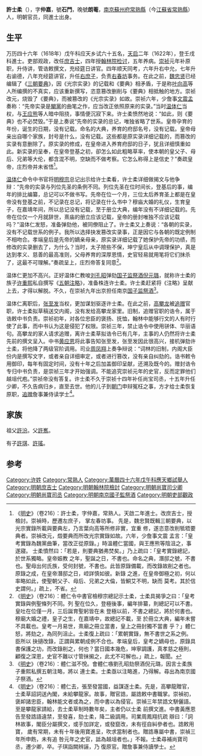'''許士柔'''（{{bd|1587年||1642年|}}），字'''仲嘉'''，號'''石門'''，晚號'''朗菴'''，[[南京|南京]][[蘇州府|蘇州府]][[常熟縣|常熟縣]]（今[[江蘇省|江蘇省]][[常熟縣|常熟縣]]）人，明朝官员，同進士出身。

==生平==
万历四十六年（1618年）戊午科应天乡试六十五名，[[天启_(明朝)|天启]]二年（1622年），登壬戌科進士。吏部观政，改任[[庶吉士|庶吉士]]，四年授[[翰林院|翰林院]][[检讨|检讨]]，五年养病。[[崇祯|崇祯]]元年补原职，升侍讲，管诰敕撰文，充经筵日讲官。四年顺天同考，六年升右中允，七年升右谕德，八年充经筵讲官，升任[[右庶子|右庶子]]，负责[[右春坊|右春坊]]事务。在此之前，[[魏忠贤|魏忠贤]]已经编辑了《[[三朝要典|三朝要典]]》，因《光宗实录》的记载和《要典》相矛盾，于是称[[叶向高|叶向高]]等人所编撰的不真实，应该重新撰写，恣意篡改删削与《要典》相抵触的地方。崇祯改元，烧毁了《要典》，而被篡改的《光宗实录》如故。崇祯六年，少詹事[[文震孟|文震孟]]奏称：“先帝实录是[[閹黨|閹黨]]的曲笔之作，应当改正依照原来的实录。”当时[[温体仁|温体仁]]当权，与[[王应熊|王应熊]]等人暗中阻挠，事情便沉寂下来。许士柔愤然地说：“如此，则《要典》也不必焚毁。”于是上奏说“先帝的实录的总记，唯独省略了世系。皇帝孕育的年份，诞生的日期，没有记载。命名的大典，养育的府邸名号，没有记载。皇帝母亲出自哪个家族，封号是什么，没有记载。这些都是原实录详细记载的，而篡改的实录有意删除了。原实录的修成，在皇帝进入养育府邸的日子，犹且详细慎重如此。新实录的呈奉，在皇帝登基之初，卻怎么如此粗略草率，使本朝的皇父子、母后、兄弟等大伦，都含混不明，空缺而不做考察。它怎么称得上是信史？”奏疏皇帝，庄烈帝并未省悟<ref>《[[明史|明史]]》（卷216）：許士柔，字仲嘉，常熟人。天啟二年進士。改庶吉士，授檢討。崇禎時，歷遷左庶子， 掌左春坊事。 先是，魏忠賢既輯三朝要典，以光宗實錄所載與要典左，乃言葉向高等所修非實，宜重 修，遂恣意改削牴牾要典者。崇禎改元，燬要典而所改光宗實錄如故。六年，少詹事文震 孟言：「皇考實錄為魏黨曲筆，當改正從原錄。」時溫體仁當國，與王應熊等陰沮之，事遂寢。 士柔憤然曰：「若是，則要典猶弗焚矣。」乃上疏曰：「皇考實錄總記，於世系獨略。皇帝娠教 之年，聖誕之日，不書也。命名之典，潛邸之號，不書也。聖母出何氏族，受何封號，不書也。此皆原錄備載，而改錄故削之者也。原錄之成，在皇帝潛邸之日，崆詳慎如彼。新錄 之進，在皇帝御極之初，何以率略如此，使聖朝父子、母后、兄弟之大倫，皆鮦艾不明，缺而 莫考。其於信史謂何。」疏上，不省。</ref>。

[[温体仁|温体仁]]命令中书官将[[明穆宗|明穆宗]]总记出示给许士柔看，许士柔详细做揭文与他争辩：“先帝的实录与列位先圣的条例不同。列位先圣在位时间长，登基后的事，编年的排比编纂，总记可以不做书写。先帝在位一个月，三位太后养育圣上都是在皇帝没有登基之前，不记录在总记，将记录在什么书中？穆庙大婚的礼仪，生育皇子，在嘉靖年间，所以总记没有记载，至于册立大典，编年没有不详细记载的。先帝在位仅一个月就辞世，熹庙的册立应该记载，皇帝的册封唯独不应该记载吗？”温体仁发怒，准备弹劾他，被同僚阻止了。许士柔又上奏说：“各朝的实录，没有不记载世系的例子。我所以选择抉发篡改实录事，正是因它与各朝的既定例制不相吻合。孝端皇后是先帝的嫡亲母亲，原实录详细记载了她保护先帝的功绩，而修改的实录删去了，为什么？当时，太子險些不保，坤宁皇后从中调理保护，真是达到孝义、慈善的最高准则，父母养育的深厚恩情，史官轻易就用笔将它们抹杀了，这最不可理解。”奏疏呈上，庄烈帝答复同意<ref>《[[明史|明史]]》（卷216）：體仁令中書官檢穆宗總記示士柔，士柔具揭爭之曰：「皇考實錄與例聖條列不同。列 聖在位久，登極後事，編年排纂，則總記可以不書。皇吐在位僅一月，三后誕育聖躬皆在未 登極以前，不書之總記，將於何書也。穆廟大婚之禮，皇子之生，在嘉靖中，故總記不載，至 於冊立大典，編年未嘗不具載也。皇考一月易世，熹廟之冊立當書，皇上之冊封獨不當書 乎？」體仁怒，將劾之，為同列沮止。士柔復上疏曰：「累朝實錄，無不書世之系之例。臣所以 抉擿改錄，正謂與累朝成例不合也。孝端皇后，皇考之嫡母也，原錄具書保護之功，而改錄削之，何也？當日國本幾危，坤寧調護，真孝慈之極則，顧復之深恩，史官不難以寸管抹摋之，此尤不可解也。」疏上，報聞。</ref>。

温体仁更加不高兴。正好温体仁教唆[[刘孔昭|刘孔昭]]弹劾[[国子监祭酒|国子监祭酒]][[倪元璐|倪元璐]]，就称许士柔的族子[[许重熙|许重熙]]私自撰写《[[五朝注略|五朝注略]]》，准备株连许士柔。许士柔赶紧将《注略》呈献上去，才得以解脱。不久，在崇祯九年出京担任南京[[国子监祭酒|国子监祭酒]]<ref>《[[明史|明史]]》（卷216）：體仁滋不悅。會體仁嗾劉孔昭劾祭酒倪元璐，因言士柔族子重熙私撰五朝注略，將以 連士柔。士柔亟以注略進，乃得解。尋出為南京國子祭酒。</ref>。

温体仁离职后，[[张至发|张至发]]当权，更加谋划驱逐许士柔。在此之前，[[高攀龙|高攀龙]]被[[追赠|追赠]]官职，许士柔拟草稿送交内阁，没有发给高攀龙家里。旧制，追赠官职的诰令，属于诰敕中书负责。崇祯初年，对各位忠臣的褒扬、抚恤，翰林中能够行文的人有时行使了此事，而中书认为这是侵犯了权限。崇祯三年，禁止诰令中使用骈体、华丽语句。高攀龙的家人请求追赠，离许士柔草拟诰令已有几年，主事的人仍然将许士柔先前的撰文呈入。中书[[黄应恩|黄应恩]]将此事告知张至发，张至发因此很高兴，接机弹劾许士柔，将他降了两级官阶调用。司业[[周凤翔|周凤翔]]上奏争辩说：“词林的旧制，内阁大臣份内是撰写文字，或者亲自详细审定，或者进行篡改，没有亲自纠劾的。诰书敕令用御印，每年有固定时间，没有十年之后加盖御印呈献，还溯及既今的。赠封诰令专归中书负责，是崇祯三年才开始强调。不能追究崇祯元年的史官，反而定罪他们越俎代庖。”崇祯帝没有答复。许士柔不久于崇祯十四年补任尚宝司丞，十五年升任少卿，不久告病归乡，直至去世。他的儿子到[[朝门|朝门]]申辩冤枉之事，方才给士柔恢复原职，[[追赠|追赠]]詹事兼侍读学士<ref>《[[明史|明史]]》（卷216）：體仁去，張至發當國，益謀逐士柔。先是，高攀龍贈官，士柔草詔詞送內閣，未給攀龍家。故事，贈官誥，屬誥敕中書職掌。崇禎初，褒卹諸忠臣，翰林能文者或為之，而中書以為侵官。崇禎三年禁誥文駢儷語。至是攀龍家請給，去士柔草制時數年矣，主者仍以士柔 前撰文進。中書黃應恩告至發誥語違禁，至發喜，劾士柔，降二級調用。司業周鳳翔抗疏 辯曰：「詞林故事，閣臣分屬撰文，或手加詳定，或發竄改，未有徑自糾參者也。誥敕用寶， 歲有常期，未有十年後用寶進呈，吹求當制者也。贈誥專屬中書，崇禎三年所申飭，未有追 咎元年之史官，詆為越俎者也。」不報。士柔尋補尚寶司丞，遷少卿，卒。子琪詣闕辨誣，乃 復原官。贈詹事兼侍讀學士。</ref>。

== 家族 ==
祖父[[許汾|許汾]]。父[[許嶲|許嶲]]。

有子[[許琪|許琪]]、[[許瑤|許瑤]]。

==参考==
{{Reflist|2}}

{{天啓二年壬戌科殿試金榜}}

{{Authority control}}

{{DEFAULTSORT:Xu许}}
[[Category:许姓|Category:许姓]]
[[Category:常熟人|Category:常熟人]]
[[Category:萬曆四十六年戊午科應天鄉試舉人|Category:萬曆四十六年戊午科應天鄉試舉人]]
[[Category:明朝庶吉士|Category:明朝庶吉士]]
[[Category:明朝翰林院檢討|Category:明朝翰林院檢討]]
[[Category:明朝尚寶司少卿|Category:明朝尚寶司少卿]]
[[Category:明朝尚寶司丞|Category:明朝尚寶司丞]]
[[Category:明朝南京國子監祭酒|Category:明朝南京國子監祭酒]]
[[Category:明朝吏部觀政|Category:明朝吏部觀政]]